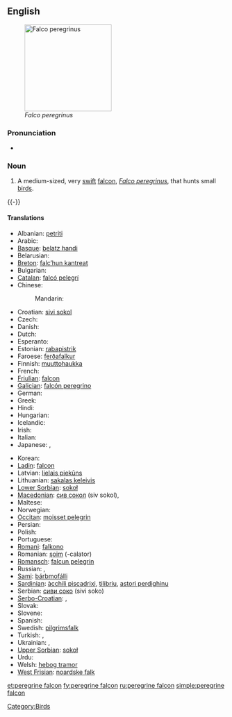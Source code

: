 {{wikipedia|Peregrine Falcon}}
==English==
[[Image:PeregrineFalcon.jpg|thumb|right|200px|''Falco peregrinus'']]

===Pronunciation===
* {{IPA|/'pɛɻɛgɻaɪn'fælkɒn/}}

===Noun===
{{en-noun|sg=[[peregrine]] [[falcon]]}}

# A medium-sized, very [[swift]] [[falcon]], ''[[Falco peregrinus]]'', that hunts small [[bird]]s.

{{-}}

====Translations====
{{trans-top|Falco peregrinus}}
* Albanian: [[petriti]]
* Arabic: {{t-|ar|شاهين|tr=shaahiin}}
* [[Basque]]: [[belatz handi]]
* Belarusian: {{t|be|сапсан|m|tr=sapsán|sc=Cyrl}}
* [[Breton]]: [[falc’hun kantreat]]
* Bulgarian: {{t|bg|сокол скитник|m|tr=sókol skítnik|sc=Cyrl}}
* [[Catalan]]: [[falcó pelegrí]]
* Chinese:
*: Mandarin: {{t|zh|游隼|tr=yóusǔn|sc=Hani}}
* Croatian: [[sivi sokol]]
* Czech: {{t|cs|sokol stěhovavý|m}}
* Danish: {{t-|da|vandrefalk|c}}
* Dutch: {{t+|nl|slechtvalk|m}}
* Esperanto: {{t-|eo|falko|xs=Esperanto}}
* Estonian: [[rabapistrik]]
* Faroese: [[ferðafalkur]]
* Finnish: [[muuttohaukka]]
* French: {{t|fr|faucon pèlerin|m}}
* [[Friulian]]: [[falcon]]
* [[Galician]]: [[falcón peregrino]]
* German: {{t+|de|Wanderfalke|m}}
* Greek: {{t+|el|πετρίτης|m|tr=petritis}}
* Hindi: {{t|hi|शाहीन|tr=šāhīn|sc=Deva}}
* Hungarian: {{t-|hu|vándorsólyom}}
* Icelandic: {{t+|is|förufálki}}
* Irish: {{t+|ga|fabhcún gorm|xs=Irish}}
* Italian: {{t-|it|falco pellegrino|m}}
* Japanese: {{t|ja|隼|sc=Jpan}},  {{t|ja|ハヤブサ|tr=hayabusa|sc=Jpan}}
{{trans-mid}}
* Korean: {{t|ko|매|tr=mae|sc=Kore}}
* [[Ladin]]: [[falcon]]
* Latvian: [[lielais piekūns]]
* Lithuanian: [[sakalas keleivis]]
* [[Lower Sorbian]]: [[sokoł]]
* [[Macedonian]]: [[сив сокол]] (siv sokol),  {{t|mk|сив сокол|m|tr=siv sókol|sc=Cyrl}}
* Maltese: {{t-|mt|bies|xs=Maltese}}
* Norwegian: {{t+|no|vandrefalk}}
* [[Occitan]]: [[moisset pelegrin]]
* Persian: {{t+|fa|شاهین|tr=šāhīn|xs=Persian}}
* Polish: {{t|pl|sokół wędrowny|m}}
* Portuguese: {{t|pt|falcão peregrino|m}}
* [[Romani]]: [[falkono]] {{m}}
* Romanian: [[şoim]] (-calator)
* [[Romansch]]: [[falcun pelegrin]]
* Russian: {{t|ru|сапсан|m|tr=sapsán|sc=Cyrl}},  {{t|ru|настоящий сокол|m|tr=nastojáščij sókol|sc=Cyrl}}
* [[Sami]]: [[bárbmofálli]]
* [[Sardinian]]: [[àcchili piscadrixi]], [[tilibriu]], [[astori perdighinu]]
* Serbian: [[сиви соко]] (sivi soko)
* [[Serbo-Croatian]]: {{t|sh|сиви соко|m|sc=Cyrl}},  {{t|sh|sivi soko|m|sc=Cyrl}}
* Slovak: {{t|sk|sokol sťahovavý|m}}
* Slovene: {{t|sl|sokol selec|m}}
* Spanish: {{t|es|halcón peregrino|m}}
* Swedish: [[pilgrimsfalk]]
* Turkish: {{t+|tr|doğan}}, {{t-|tr|gökdoğan}}
* Ukrainian: {{t|uk|сапсан|m|tr=sapsán|sc=Cyrl}}, {{t|uk|сокіл|m|tr=sókil|sc=Cyrl}}
* [[Upper Sorbian]]: [[sokoł]]
* Urdu: {{t|ur|شاہین|tr=šāhīn|sc=ur-Arab}}
* Welsh: [[hebog tramor]]
* [[West Frisian]]: [[noardske falk]]
{{trans-bottom}}

[[Category:Birds]]

[[et:peregrine falcon]]
[[fy:peregrine falcon]]
[[ru:peregrine falcon]]
[[simple:peregrine falcon]]